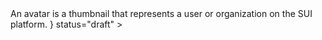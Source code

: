 

<Unstyled>
	<Page.Tabs
		title="Avatar"
		subtitle={
			<>
				An avatar is a thumbnail that represents a user or organization on
				the SUI platform.
			</>
		}
		status="draft"
	>
		<div id="code" label="Code">
			<TabCode />
		</div>
		<div id="examples" label="Examples">
			<TabExamples />
		</div>
	</Page.Tabs>
</Unstyled>
